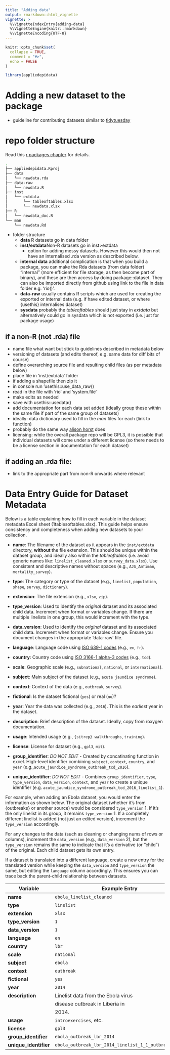 ```yaml
---
title: "Adding data"
output: rmarkdown::html_vignette
vignette: >
  %\VignetteIndexEntry{adding-data}
  %\VignetteEngine{knitr::rmarkdown}
  %\VignetteEncoding{UTF-8}
---
```


```r
knitr::opts_chunk$set(
  collapse = TRUE,
  comment = "#>", 
  echo = FALSE
)
```

```r
library(appliedepidata)
```



# Adding a new dataset to the package  

- guideline for contributing datasets similar to [tidytuesday](https://github.com/rfordatascience/tidytuesday/blob/master/.github/pr_instructions.md)


# repo folder structure 

Read this [r packages chapter](https://r-pkgs.org/data.html) for details. 


```bash
.
├── appliedepidata.Rproj
├── data
│   └── newdata.rda
├── data-raw
│   └── newdata.R
├── inst
│   └── extdata
│       └── tableoftables.xlsx
│       └── newdata.xlsx
├── R
│   └── newdata_doc.R
└── man
    └── newdata.Rd
```



- folder structure 
  - **data** R datasets go in data folder
  - **inst/extdata**Non-R datasets go in inst>extdata
    - option for adding messy datasets. However this would then not have 
    an internalised .rda version as described below.  
  - **internal data** additional complication is that when you build a package, 
  you can make the Rda datasets (from data folder) "internal" (more efficient 
  for file storage, as then become part of binary), and these are then access 
  by doing package::dataset. They can also be imported directly from github 
  using link to the file in data folder e.g. 'rio(<github-raw url>)'. 
  - **data-raw** usually contains R scripts which are used for creating the 
  exported or internal data (e.g. if have edited dataset, or where {usethis}
  internalises dataset)
  - **sysdata** probably the *tableoftables* should just stay in *extdata* but
  alternatively could go in sysdata which is not exported (i.e. just for package
  usage) 


## if a non-R (not .rda) file

- name file what want but stick to guidelines described in metadata below
- versioning of datasets (and edits thereof, e.g. same data for diff 
bits of course)
- define overarching source file and resulting child files (as per metadata below)
- place file in 'inst/extdata' folder
 - if adding a shapefile then zip it 
- in console run 'usethis::use_data_raw(<name of your file w/out extension>)
- read in the file with 'rio' and 'system.file'
- make edits as needed
- save with usethis::usedata()
- add documentation for each data set added (ideally group these within the 
same file if part of the same group of datasets)
 - ideally: data dictionary used to fill in the *man* files for each (link to 
 function)
 - probably do the same way [alison horst](https://github.com/lter/lterdatasampler/) does
- licensing: while the overall package repo will be GPL3, it is possible that individual datasets will come under a different license (so there needs to be a license section in documentation for each dataset)

    
## if adding an .rda file: 

- link to the appropriate part from non-R onwards where relevant



  

# Data Entry Guide for Dataset Metadata

Below is a table explaining how to fill in each variable in the dataset 
metadata Excel sheet (1tablesoftables.xlsx). This guide helps ensure 
consistency and completeness when adding new datasets to your collection.

- **name**:  The filename of the dataset as it appears in the `inst/extdata`
  directory,  **without** the file extension. This should be unique within 
  the dataset group, and ideally also within the *tableoftables* 
  (i.e. avoid generic names like: `linelist_cleaned.xlsx` or `survey_data.xlsx`). 
  Use consistent and descriptive names without spaces (e.g., `AJS_AmTiman`,
  `mortality_survey`).

- **type**: The category or type of the dataset (e.g., `linelist`, 
  `population`, `shape`, `survey`, `dictionary`).

- **extension**: The file extension (e.g., `xlsx`, `zip`).

- **type_version**: Used to identify the *original* dataset and its associated
  child data. Increment when format or variables change. If there are multiple
  linelists in one group, this would increment with the type.

- **data_version**: Used to identify the *original* dataset and its associated 
  child data. Increment when format or variables change. Ensure you document 
  changes in the appropriate 'data-raw' file.

- **language**: Language code using [ISO 639-1 codes](https://en.wikipedia.org/wiki/List_of_ISO_639-1_codes) (e.g., `en`, `fr`).

- **country**:  Country code using [ISO 3166-1 alpha-3 codes](https://en.wikipedia.org/wiki/ISO_3166-1_alpha-3) (e.g., `tcd`).

- **scale**: Geographic scale (e.g., `subnational`, `national`, or `international`).

- **subject**: Main subject of the dataset (e.g., `acute jaundice syndrome`).

- **context**: Context of the data (e.g., `outbreak`, `survey`).

- **fictional**:  Is the dataset fictional (`yes`) or real (`no`)?

- **year**: Year the data was collected (e.g., `2016`). This is the *earliest* 
  year in the dataset.

- **description**: Brief description of the dataset. Ideally, copy from 
  roxygen documentation.

- **usage**: Intended usage (e.g., `{sitrep} walkthroughs`, `training`).

- **license**: License for dataset (e.g., `gpl3`, `mit`).

- **group_identifier**: *DO NOT EDIT* - Created by concatinating function in excel.
  High-level identifier combining `subject`, `context`, `country`, and `year`
  (e.g.,`acute_jaundice_syndrome_outbreak_tcd_2016`).

- **unique_identifier**: *DO NOT EDIT* - Combines `group_identifier`, `type`,
  `type_version`, `data_version`, `context`, and `year` to create a unique 
  identifier (e.g. `acute_jaundice_syndrome_outbreak_tcd_2016_linelist_1`).


For example, when adding an Ebola dataset, you would enter the information as 
shown below. The original dataset (whether it's from {outbreaks} or another source)
would be considered `type_version` 1. If it’s the only linelist in its group, it 
remains `type_version` 1. If a completely different linelist is added (not just an
edited version), increment the `type_version` accordingly.

For any changes to the data (such as cleaning or changing nums of rows or columns),
increment the `data_version` (e.g., `data_version` 2), but the `type_version` 
remains the same to indicate that it’s a derivative (or "child") of the original.
Each child dataset gets its own entry.

If a dataset is translated into a different language, create a new entry for
the translated version while keeping the `data_version` and `type_version` the same, 
but editing the `language` column accordingly. 
This ensures you can trace back the parent-child relationship between datasets.


| **Variable**          | **Example Entry**                  |
|-----------------------|------------------------------------|
| **name**              | `ebola_linelist_cleaned`           |
| **type**              | `linelist`                         |
| **extension**         | `xlsx`                             |
| **type_version**      | `1`                                |
| **data_version**      | `1`                                |
| **language**          | `en`                               |
| **country**           | `lbr`                              |
| **scale**             | `national`                         |
| **subject**           | `ebola`                            |
| **context**           | `outbreak`                         |
| **fictional**         | `yes`                              |
| **year**              | `2014`                             |
| **description**       | Linelist data from the Ebola virus |
|                       | disease outbreak in Liberia in     |
|                       | 2014.                              |
| **usage**             | `introexercises`, etc.             |
| **license**           | `gpl3`                             |
| **group_identifier**  | `ebola_outbreak_lbr_2014`          |
| **unique_identifier** | `ebola_outbreak_lbr_2014_linelist_1_1_outbreak_2014`|

